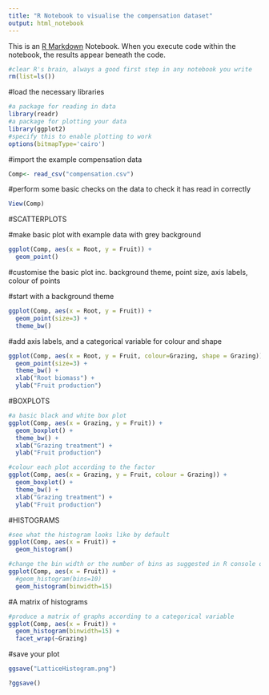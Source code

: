 ---
title: "R Notebook to visualise the compensation dataset"
output: html_notebook
---

This is an [R Markdown](http://rmarkdown.rstudio.com) Notebook. When you execute code within the notebook, the results appear beneath the code. 

```{r}
#clear R's brain, always a good first step in any notebook you write
rm(list=ls())
```

#load the necessary libraries

```{r}
#a package for reading in data
library(readr)
#a package for plotting your data
library(ggplot2)
#specify this to enable plotting to work
options(bitmapType='cairo')
```

#import the example compensation data
```{r}
Comp<- read_csv("compensation.csv")
```

#perform some basic checks on the data to check it has read in correctly
```{r}
View(Comp)
```

#SCATTERPLOTS

#make basic plot with example data with grey background

```{r}

ggplot(Comp, aes(x = Root, y = Fruit)) + 
  geom_point()

```

#customise the basic plot inc. background theme, point size, axis labels, colour of points

#start with a background theme

```{r}
ggplot(Comp, aes(x = Root, y = Fruit)) + 
  geom_point(size=3) + 
  theme_bw() 

```

#add axis labels, and a categorical variable for colour and shape 
```{r}
ggplot(Comp, aes(x = Root, y = Fruit, colour=Grazing, shape = Grazing)) + 
  geom_point(size=3) + 
  theme_bw() + 
  xlab("Root biomass") + 
  ylab("Fruit production")
```

#BOXPLOTS
```{r}
#a basic black and white box plot
ggplot(Comp, aes(x = Grazing, y = Fruit)) + 
  geom_boxplot() + 
  theme_bw() + 
  xlab("Grazing treatment") + 
  ylab("Fruit production")
```

```{r}
#colour each plot according to the factor
ggplot(Comp, aes(x = Grazing, y = Fruit, colour = Grazing)) + 
  geom_boxplot() + 
  theme_bw() + 
  xlab("Grazing treatment") + 
  ylab("Fruit production")
```

#HISTOGRAMS
```{r}
#see what the histogram looks like by default
ggplot(Comp, aes(x = Fruit)) +
  geom_histogram()
```

```{r}
#change the bin width or the number of bins as suggested in R console output
ggplot(Comp, aes(x = Fruit)) +
  #geom_histogram(bins=10)
  geom_histogram(binwidth=15)
```

#A matrix of histograms
```{r}
#produce a matrix of graphs according to a categorical variable
ggplot(Comp, aes(x = Fruit)) +
  geom_histogram(binwidth=15) +
  facet_wrap(~Grazing)
```

#save your plot
```{r}
ggsave("LatticeHistogram.png")
```

```{r}
?ggsave()
```

